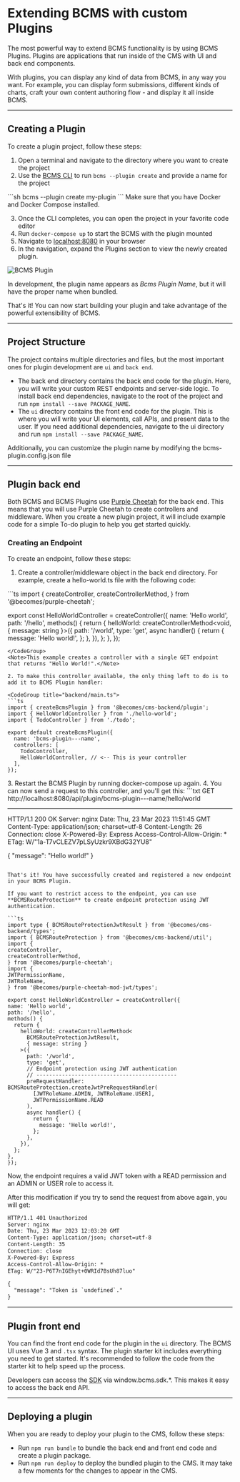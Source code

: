 
# Extending BCMS with custom Plugins

The most powerful way to extend BCMS functionality is by using BCMS Plugins.
Plugins are applications that run inside of the CMS with UI and back end components.

With plugins, you can display any kind of data from BCMS, in any way you want. For example, you can display form submissions, different kinds of charts, craft your own content authoring flow - and display it all inside BCMS.

---

## Creating a Plugin

To create a plugin project, follow these steps:

1. Open a terminal and navigate to the directory where you want to create the project
2. Use the [BCMS CLI](/cli) to run `bcms --plugin create` and provide a name for the project
  <CodeGroup>
    ```sh
    bcms --plugin create my-plugin
    ```
  </CodeGroup>
  <Note>Make sure that you have Docker and Docker Compose installed.</Note>

3. Once the CLI completes, you can open the project in your favorite code editor
4. Run `docker-compose up` to start the BCMS with the plugin mounted
5. Navigate to [localhost:8080](http://localhost:8080) in your browser
5. In the navigation, expand the Plugins section to view the newly created plugin.

<Image src={imageOne} alt="BCMS Plugin" className="h-auto w-full" unoptimized />

<Note>In development, the plugin name appears as *Bcms Plugin Name*, but it will have the proper name when bundled.</Note>

That's it! You can now start building your plugin and take advantage of the powerful extensibility of BCMS.

---

## Project Structure
The project contains multiple directories and files, but the most important ones for plugin development are `ui` and `back end`.

- The back end directory contains the back end code for the plugin.
  Here, you will write your custom REST endpoints and server-side logic.
  To install back end dependencies, navigate to the root of the project and run `npm install --save PACKAGE_NAME`.
- The `ui` directory contains the front end code for the plugin.
  This is where you will write your UI elements, call APIs, and present data to the user.
  If you need additional dependencies, navigate to the ui directory and run `npm install --save PACKAGE_NAME`.

Additionally, you can customize the plugin name by modifying the bcms-plugin.config.json file

---

## Plugin back end

Both BCMS and BCMS Plugins use [Purple Cheetah](https://github.com/becomesco/purple-cheetah) for the back end. This means that you will use Purple Cheetah to create controllers and middleware.
When you create a new plugin project, it will include example code for a simple To-do plugin to help you get started quickly.

### Creating an Endpoint

To create an endpoint, follow these steps:

1. Create a controller/middleware object in the back end directory.
  For example, create a hello-world.ts file with the following code:
  <CodeGroup title="backend/hello-world.ts">
  ```ts
  import {
    createController,
    createControllerMethod,
  } from '@becomes/purple-cheetah';

  export const HelloWorldController = createController({
    name: 'Hello world',
    path: '/hello',
    methods() {
      return {
        helloWorld: createControllerMethod<void, { message: string }>({
          path: '/world',
          type: 'get',
          async handler() {
            return {
              message: 'Hello world!',
            };
          },
        }),
      };
    },
  });
  ```
  </CodeGroup>
  <Note>This example creates a controller with a single GET endpoint that returns "Hello World!".</Note>

2. To make this controller available, the only thing left to do is to add it to BCMS Plugin handler:

  <CodeGroup title="backend/main.ts">
  ```ts
  import { createBcmsPlugin } from '@becomes/cms-backend/plugin';
  import { HelloWorldController } from './hello-world';
  import { TodoController } from './todo';

  export default createBcmsPlugin({
    name: 'bcms-plugin---name',
    controllers: [
      TodoController,
      HelloWorldController, // <-- This is your controller
    ],
  });
  ```
  </CodeGroup>
3. Restart the BCMS Plugin by running docker-compose up again.
4. You can now send a request to this controller, and you'll get this:
  ```txt
  GET http://localhost:8080/api/plugin/bcms-plugin---name/hello/world

  -----------------------

  HTTP/1.1 200 OK
  Server: nginx
  Date: Thu, 23 Mar 2023 11:51:45 GMT
  Content-Type: application/json; charset=utf-8
  Content-Length: 26
  Connection: close
  X-Powered-By: Express
  Access-Control-Allow-Origin: *
  ETag: W/"1a-T7vCLEZV7pLSyUzkr9XBdG32YU8"

  {
    "message": "Hello world!"
  }
  ```

That's it! You have successfully created and registered a new endpoint in your BCMS Plugin.

If you want to restrict access to the endpoint, you can use **BCMSRouteProtection** to create endpoint protection using JWT authentication.

```ts
import type { BCMSRouteProtectionJwtResult } from '@becomes/cms-backend/types';
import { BCMSRouteProtection } from '@becomes/cms-backend/util';
import {
  createController,
  createControllerMethod,
} from '@becomes/purple-cheetah';
import {
  JWTPermissionName,
  JWTRoleName,
} from '@becomes/purple-cheetah-mod-jwt/types';

export const HelloWorldController = createController({
  name: 'Hello world',
  path: '/hello',
  methods() {
    return {
      helloWorld: createControllerMethod<
        BCMSRouteProtectionJwtResult,
        { message: string }
      >({
        path: '/world',
        type: 'get',
        // Endpoint protection using JWT authentication
        // --------------------------------------------
        preRequestHandler: BCMSRouteProtection.createJwtPreRequestHandler(
          [JWTRoleName.ADMIN, JWTRoleName.USER],
          JWTPermissionName.READ
        ),
        async handler() {
          return {
            message: 'Hello world!',
          };
        },
      }),
    };
  },
});
```

<Note>Now, the endpoint requires a valid JWT token with a READ permission and an ADMIN or USER role to access it.</Note>

After this modification if you try to send the request from above again, you will get:

```txt
HTTP/1.1 401 Unauthorized
Server: nginx
Date: Thu, 23 Mar 2023 12:03:20 GMT
Content-Type: application/json; charset=utf-8
Content-Length: 35
Connection: close
X-Powered-By: Express
Access-Control-Allow-Origin: *
ETag: W/"23-P6T7nIGEhyt+0WRId7BsUh87luo"

{
  "message": "Token is `undefined`."
}
```

---

## Plugin front end

You can find the front end code for the plugin in the `ui` directory.
The BCMS UI uses Vue 3 and `.tsx` syntax.
The plugin starter kit includes everything you need to get started. It's recommended to follow the code from the starter kit to help speed up the process.

Developers can access the [SDK](https://github.com/bcms/cms-sdk) via window.bcms.sdk.*. This makes it easy to access the back end API.

---

## Deploying a plugin

When you are ready to deploy your plugin to the CMS, follow these steps:
- Run `npm run bundle` to bundle the back end and front end code and create a plugin package.
- Run `npm run deploy` to deploy the bundled plugin to the CMS. It may take a few moments for the changes to appear in the CMS.
